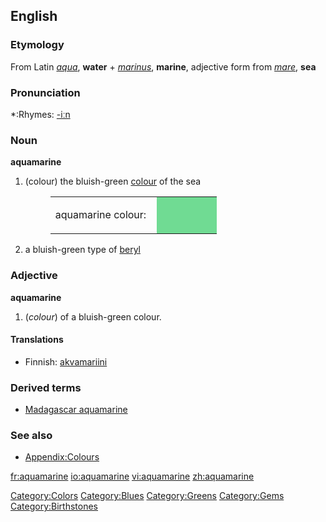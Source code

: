 {{wikipedia}}
==English==

===Etymology===
From Latin ''[[aqua]]'', '''water''' + ''[[marinus]]'', '''marine''', adjective form from ''[[mare]]'', '''sea'''

===Pronunciation===
*:Rhymes: [[Rhymes:English:-iːn|-iːn]]

===Noun===
'''aquamarine'''
#(colour) the bluish-green [[colour]] of the sea
#:<table><tr><td>aquamarine colour: &nbsp;</td><td bgcolor="#70DB93" width="80">&nbsp; </td></tr></table>
#a bluish-green type of [[beryl]]

===Adjective===
'''aquamarine'''
# (''colour'') of a bluish-green colour.

====Translations====
{{trans-top|aquamarine colour}}
*Finnish: [[akvamariini]]
{{trans-bottom}}

===Derived terms===
*[[Madagascar aquamarine]]

===See also===
*[[Wiktionary_Appendix:Colours|Appendix:Colours]]

[[Category:Colors]]
[[Category:Blues]]
[[Category:Greens]]
[[Category:Gems]]
[[Category:Birthstones]]

[[fr:aquamarine]]
[[io:aquamarine]]
[[vi:aquamarine]]
[[zh:aquamarine]]